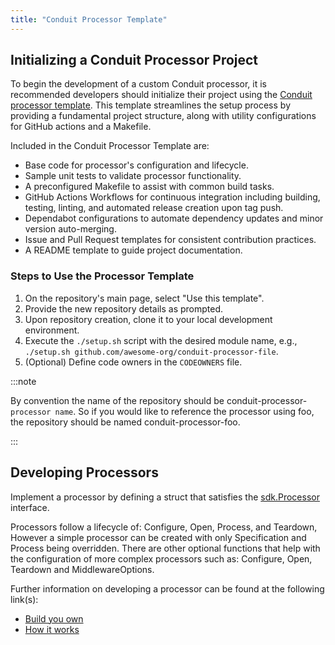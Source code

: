 ```yaml
---
title: "Conduit Processor Template"
---
```


## Initializing a Conduit Processor Project

To begin the development of a custom Conduit processor, it is recommended developers should initialize their project using the [Conduit processor template](https://github.com/ConduitIO/conduit-processor-template). This template streamlines the setup process by providing a fundamental project structure, along with utility configurations for GitHub actions and a Makefile.

Included in the Conduit Processor Template are:

- Base code for processor's configuration and lifecycle.
- Sample unit tests to validate processor functionality.
- A preconfigured Makefile to assist with common build tasks.
- GitHub Actions Workflows for continuous integration including building, testing, linting, and automated release creation upon tag push.
- Dependabot configurations to automate dependency updates and minor version auto-merging.
- Issue and Pull Request templates for consistent contribution practices.
- A README template to guide project documentation.

### Steps to Use the Processor Template

1. On the repository's main page, select "Use this template".
2. Provide the new repository details as prompted.
3. Upon repository creation, clone it to your local development environment.
4. Execute the `./setup.sh` script with the desired module name, e.g., `./setup.sh github.com/awesome-org/conduit-processor-file`.
5. (Optional) Define code owners in the `CODEOWNERS` file.

:::note

By convention the name of the repository should be conduit-processor-`processor name`. So if you would like to reference the processor using foo, the repository should be named conduit-processor-foo.

:::


## Developing Processors

Implement a processor by defining a struct that satisfies the [sdk.Processor](https://pkg.go.dev/github.com/conduitio/conduit-processor-sdk#Processor) interface.


Processors follow a lifecycle of: Configure, Open, Process, and Teardown, However a simple processor can be created with only Specification and Process being overridden. There are other optional functions that help with the configuration of more complex processors such as: Configure, Open, Teardown and MiddlewareOptions.

Further information on developing a processor can be found at the following link(s):

- [Build you own](/docs/processors/standalone/building)
- [How it works](/docs/processors/standalone/how-it-works)